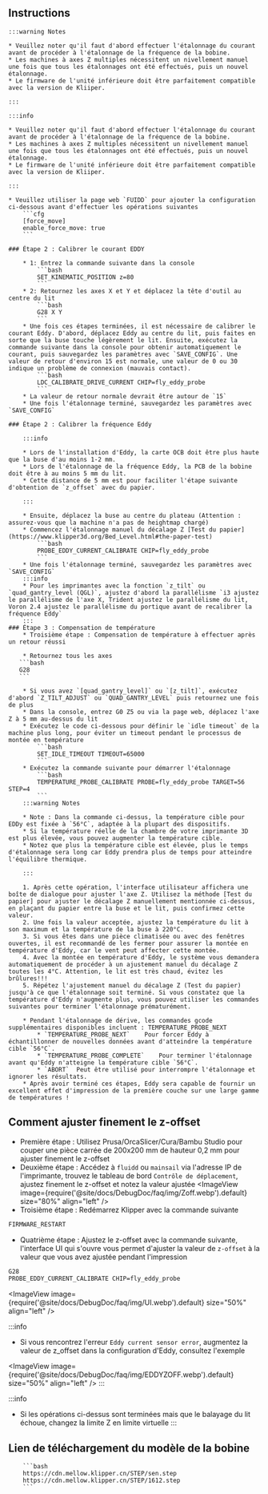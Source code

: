 ## Instructions

    :::warning Notes

    * Veuillez noter qu'il faut d'abord effectuer l'étalonnage du courant avant de procéder à l'étalonnage de la fréquence de la bobine.
    * Les machines à axes Z multiples nécessitent un nivellement manuel une fois que tous les étalonnages ont été effectués, puis un nouvel étalonnage.
    * Le firmware de l'unité inférieure doit être parfaitement compatible avec la version de Kliiper.

    :::

    :::info

    * Veuillez noter qu'il faut d'abord effectuer l'étalonnage du courant avant de procéder à l'étalonnage de la fréquence de la bobine.
    * Les machines à axes Z multiples nécessitent un nivellement manuel une fois que tous les étalonnages ont été effectués, puis un nouvel étalonnage.
    * Le firmware de l'unité inférieure doit être parfaitement compatible avec la version de Kliiper.

    :::

    * Veuillez utiliser la page web `FUIDD` pour ajouter la configuration ci-dessous avant d'effectuer les opérations suivantes
        ```cfg
        [force_move]
        enable_force_move: true
        ```

    ### Étape 2 : Calibrer le courant EDDY

        * 1: Entrez la commande suivante dans la console
            ```bash
            SET_KINEMATIC_POSITION z=80
            ```
        * 2: Retournez les axes X et Y et déplacez la tête d'outil au centre du lit
            ```bash
            G28 X Y
            ```
        * Une fois ces étapes terminées, il est nécessaire de calibrer le courant Eddy. D'abord, déplacez Eddy au centre du lit, puis faites en sorte que la buse touche légèrement le lit. Ensuite, exécutez la commande suivante dans la console pour obtenir automatiquement le courant, puis sauvegardez les paramètres avec `SAVE_CONFIG`. Une valeur de retour d'environ 15 est normale, une valeur de 0 ou 30 indique un problème de connexion (mauvais contact).
            ```bash
            LDC_CALIBRATE_DRIVE_CURRENT CHIP=fly_eddy_probe
            ```
        * La valeur de retour normale devrait être autour de `15`
        * Une fois l'étalonnage terminé, sauvegardez les paramètres avec `SAVE_CONFIG`

    ### Étape 2 : Calibrer la fréquence Eddy

        :::info

        * Lors de l'installation d'Eddy, la carte OCB doit être plus haute que la buse d'au moins 1-2 mm.
        * Lors de l'étalonnage de la fréquence Eddy, la PCB de la bobine doit être à au moins 5 mm du lit.
        * Cette distance de 5 mm est pour faciliter l'étape suivante d'obtention de `z_offset` avec du papier.

        :::

        * Ensuite, déplacez la buse au centre du plateau (Attention : assurez-vous que la machine n'a pas de heightmap chargé)
        * Commencez l'étalonnage manuel du décalage Z [Test du papier](https://www.klipper3d.org/Bed_Level.html#the-paper-test)
            ```bash
            PROBE_EDDY_CURRENT_CALIBRATE CHIP=fly_eddy_probe
            ```
        * Une fois l'étalonnage terminé, sauvegardez les paramètres avec `SAVE_CONFIG`
        :::info
        * Pour les imprimantes avec la fonction `z_tilt` ou `quad_gantry_level (QGL)`, ajustez d'abord la parallélisme `i3 ajustez le parallélisme de l'axe X, Trident ajustez le parallélisme du lit, Voron 2.4 ajustez le parallélisme du portique avant de recalibrer la fréquence Eddy`
        :::
    ### Étape 3 : Compensation de température
        * Troisième étape : Compensation de température à effectuer après un retour réussi

        * Retournez tous les axes
       ```bash
       G28
       ```

        * Si vous avez `[quad_gantry_level]` ou `[z_tilt]`, exécutez d'abord `Z_TILT_ADJUST` ou `QUAD_GANTRY_LEVEL` puis retournez une fois de plus
        * Dans la console, entrez G0 Z5 ou via la page web, déplacez l'axe Z à 5 mm au-dessus du lit
        * Exécutez le code ci-dessous pour définir le `idle timeout` de la machine plus long, pour éviter un timeout pendant le processus de montée en température
            ```bash
            SET_IDLE_TIMEOUT TIMEOUT=65000
            ```
        * Exécutez la commande suivante pour démarrer l'étalonnage
            ```bash
            TEMPERATURE_PROBE_CALIBRATE PROBE=fly_eddy_probe TARGET=56 STEP=4
            ```
        :::warning Notes

        * Note : Dans la commande ci-dessus, la température cible pour EDDy est fixée à `56°C`, adaptée à la plupart des dispositifs.
        * Si la température réelle de la chambre de votre imprimante 3D est plus élevée, vous pouvez augmenter la température cible.
        * Notez que plus la température cible est élevée, plus le temps d'étalonnage sera long car Eddy prendra plus de temps pour atteindre l'équilibre thermique.

        :::

        1. Après cette opération, l'interface utilisateur affichera une boîte de dialogue pour ajuster l'axe Z. Utilisez la méthode [Test du papier] pour ajuster le décalage Z manuellement mentionnée ci-dessus, en plaçant du papier entre la buse et le lit, puis confirmez cette valeur.
        2. Une fois la valeur acceptée, ajustez la température du lit à son maximum et la température de la buse à 220°C.
        3. Si vous êtes dans une pièce climatisée ou avec des fenêtres ouvertes, il est recommandé de les fermer pour assurer la montée en température d'Eddy, car le vent peut affecter cette montée.
        4. Avec la montée en température d'Eddy, le système vous demandera automatiquement de procéder à un ajustement manuel du décalage Z toutes les 4°C. Attention, le lit est très chaud, évitez les brûlures!!!
        5. Répétez l'ajustement manuel du décalage Z (Test du papier) jusqu'à ce que l'étalonnage soit terminé. Si vous constatez que la température d'Eddy n'augmente plus, vous pouvez utiliser les commandes suivantes pour terminer l'étalonnage prématurément.

        * Pendant l'étalonnage de dérive, les commandes gcode supplémentaires disponibles incluent : TEMPERATURE_PROBE_NEXT
            * `TEMPERATURE_PROBE_NEXT`    Pour forcer Eddy à échantillonner de nouvelles données avant d'atteindre la température cible `56°C`.
            * `TEMPERATURE_PROBE_COMPLETE`    Pour terminer l'étalonnage avant qu'Eddy n'atteigne la température cible `56°C`.
            * `ABORT`  Peut être utilisé pour interrompre l'étalonnage et ignorer les résultats.
        * Après avoir terminé ces étapes, Eddy sera capable de fournir un excellent effet d'impression de la première couche sur une large gamme de températures !

## Comment ajuster finement le z-offset
* Première étape : Utilisez Prusa/OrcaSlicer/Cura/Bambu Studio pour couper une pièce carrée de 200x200 mm de hauteur 0,2 mm pour ajuster finement le z-offset
* Deuxième étape : Accédez à `fluidd` ou `mainsail` via l'adresse IP de l'imprimante, trouvez le tableau de bord `Contrôle de déplacement`, ajustez finement le z-offset et notez la valeur ajustée
<ImageView image={require('@site/docs/DebugDoc/faq/img/Zoff.webp').default} size="80%" align="left" />
* Troisième étape : Redémarrez Klipper avec la commande suivante
```bash
FIRMWARE_RESTART
```
* Quatrième étape : Ajustez le z-offset avec la commande suivante, l'interface UI qui s'ouvre vous permet d'ajuster la valeur de `z-offset` à la valeur que vous avez ajustée pendant l'impression
```bash
G28
PROBE_EDDY_CURRENT_CALIBRATE CHIP=fly_eddy_probe
```
<ImageView image={require('@site/docs/DebugDoc/faq/img/UI.webp').default} size="50%" align="left" />

:::info
* Si vous rencontrez l'erreur `Eddy current sensor error`, augmentez la valeur de z_offset dans la configuration d'Eddy, consultez l'exemple

<ImageView image={require('@site/docs/DebugDoc/faq/img/EDDYZOFF.webp').default} size="50%" align="left" />
:::

:::info
 * Si les opérations ci-dessus sont terminées mais que le balayage du lit échoue, changez la limite Z en limite virtuelle
:::

## Lien de téléchargement du modèle de la bobine

        ```bash
        https://cdn.mellow.klipper.cn/STEP/sen.step
        https://cdn.mellow.klipper.cn/STEP/1612.step
        ```
